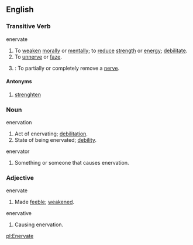 ==English==

===Transitive Verb===
;enervate
# To [[weaken]] [[morally]] or [[mentally]]; to [[reduce]] [[strength]] or [[energy]]; [[debilitate]].
# To [[unnerve]] or [[faze]].
# {{cattag|Medical}}: To partially or completely remove a [[nerve]].

====Antonyms====
# [[strenghten]]

===Noun===
;enervation
#Act of enervating; [[debilitation]].
#State of being enervated; [[debility]].
;enervator
#Something or someone that causes enervation.

===Adjective===
;enervate
#Made [[feeble]]; [[weaken]]ed.
;enervative
#Causing enervation.

[[pl:Enervate]]